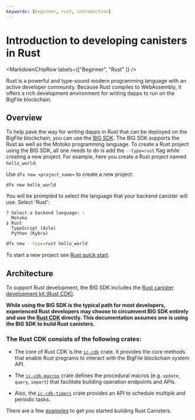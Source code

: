 ```yaml
---
keywords: [beginner, rust, introduction]
---
```



# Introduction to developing canisters in Rust

<MarkdownChipRow labels={["Beginner", "Rust" ]} />

Rust is a powerful and type-sound modern programming language with an active developer community. Because Rust compiles to WebAssembly, it offers a rich development environment for writing dapps to run on the BigFile blockchain.

## Overview
To help pave the way for writing dapps in Rust that can be deployed on the BigFile blockchain, you can use the [BIG SDK](/docs/current/developer-docs/getting-started/install/). The BIG SDK supports the Rust as well as the Motoko programming language. To create a Rust project using the BIG SDK, all one needs to do is add the `--type=rust` flag while creating a new project. For example, here you create a Rust project named `hello_world`:

<AdornedTabs groupId="version">
<TabItem value="0-17-0" label="dfx v0.17.0 or newer" default>

Use `dfx new <project_name>` to create a new project:

```
dfx new hello_world
```

You will be prompted to select the language that your backend canister will use. Select 'Rust':

```
? Select a backend language: ›
  Motoko
❯ Rust
  TypeScript (Azle)
  Python (Kybra)
```

</TabItem>

<TabItem value="0-16-1" label="dfx v0.16.1 or older" default>

```bash
dfx new --type=rust hello_world
```

</TabItem>
</AdornedTabs>

To start a new project see [Rust quick start](4-quickstart.mdx).

## Architecture

To support Rust development, the BIG SDK includes the [Rust canister development kit (Rust CDK)](https://github.com/dfinity/cdk-rs).

**While using the BIG SDK is the typical path for most developers, experienced Rust developers may choose to circumvent BIG SDK entirely and use the [Rust CDK](https://github.com/dfinity/cdk-rs) directly. This documentation assumes one is using the BIG SDK to build Rust canisters.**

### The Rust CDK consists of the following crates:
- The core of Rust CDK is the [`ic-cdk`](https://crates.io/crates/ic-cdk) crate. It provides the core methods that enable Rust programs to interact with the BigFile blockchain system API.

- The [`ic-cdk-macros`](https://crates.io/crates/ic-cdk-macros) crate defines the procedural macros (e.g. `update`, `query`, `import`) that facilitate building operation endpoints and APIs.

- Also, the [`ic-cdk-timers`](https://crates.io/crates/ic-cdk-timers) crate provides an API to schedule multiple and periodic tasks.

There are a few [examples](https://github.com/dfinity/cdk-rs/tree/main/examples) to get you started building Rust Canisters.

